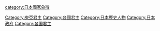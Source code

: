 [[Category:東亞君主|Category:東亞君主]]
[[Category:各國君主|Category:各國君主]]
[[Category:日本歷史人物|Category:日本歷史人物]]
[[Category:日本政府|Category:日本政府]]
[[category:日本國家象徵|category:日本國家象徵]]
[[Category:各国君主|Category:各国君主]]